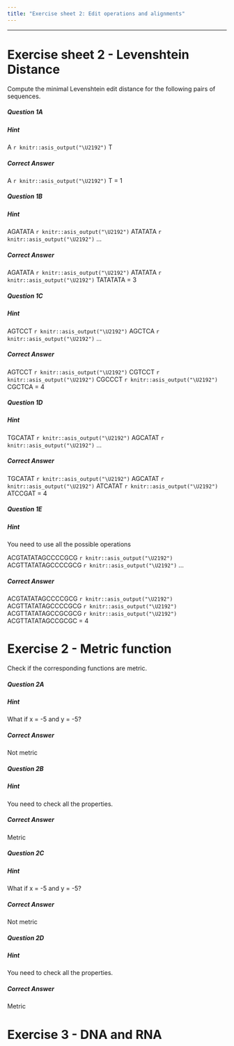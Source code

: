 ```yaml
---
title: "Exercise sheet 2: Edit operations and alignments"
---
```


---------------------------------

# Exercise sheet 2 - Levenshtein Distance

Compute the minimal Levenshtein edit distance for the following pairs of sequences.

#### {.tabset}

##### Question 1A

::: {.question data-latex=""}

\begin{align}
S_{1} = A\\
S_{2} = T
\end{align}

:::

##### Hint

A `r knitr::asis_output("\U2192")` T



##### Correct Answer

A `r knitr::asis_output("\U2192")` T = 1

#### {-}

#### {.tabset}

##### Question 1B

::: {.question data-latex=""}

\begin{align}
S_{1} &= AGATATA\\
S_{2} &= TATATATA
\end{align}

:::

##### Hint

AGATATA `r knitr::asis_output("\U2192")` ATATATA `r knitr::asis_output("\U2192")` ...


##### Correct Answer

AGATATA `r knitr::asis_output("\U2192")` ATATATA `r knitr::asis_output("\U2192")` TATATATA = 3

#### {-}


#### {.tabset}

##### Question 1C

::: {.question data-latex=""}

\begin{align}
S_{1} = AGTCCT\\
S_{2} = CGCTCA
\end{align}

:::

##### Hint

AGTCCT `r knitr::asis_output("\U2192")` AGCTCA `r knitr::asis_output("\U2192")` ...



##### Correct Answer

AGTCCT `r knitr::asis_output("\U2192")` CGTCCT `r knitr::asis_output("\U2192")` CGCCCT `r knitr::asis_output("\U2192")` CGCTCA = 4

#### {-}


#### {.tabset} 


##### Question 1D

::: {.question data-latex=""}

\begin{align}
S_{1} = TGCATAT\\
S_{2} = ATCCGAT
\end{align}

:::

##### Hint

TGCATAT `r knitr::asis_output("\U2192")` AGCATAT `r knitr::asis_output("\U2192")` ...



##### Correct Answer

TGCATAT `r knitr::asis_output("\U2192")` AGCATAT `r knitr::asis_output("\U2192")` ATCATAT `r knitr::asis_output("\U2192")` ATCCGAT = 4

#### {-}


#### {.tabset} 


##### Question 1E

::: {.question data-latex=""}

\begin{align}
S_{1} = ACGTATATAGCCCCGCG\\
S_{2} = ACGTTATATAGCCGCGC
\end{align}

:::

##### Hint

You need to use all the possible operations

ACGTATATAGCCCCGCG `r knitr::asis_output("\U2192")` ACGTTATATAGCCCCGCG `r knitr::asis_output("\U2192")` ...

##### Correct Answer

ACGTATATAGCCCCGCG `r knitr::asis_output("\U2192")` ACGTTATATAGCCCCGCG `r knitr::asis_output("\U2192")` ACGTTATATAGCCGCGCG `r knitr::asis_output("\U2192")` ACGTTATATAGCCGCGC = 4

#### {-}



# Exercise 2 - Metric function

Check if the corresponding functions are metric.

#### {.tabset} 


##### Question 2A

::: {.question data-latex=""}

\begin{align}
w(x,y) = x-y
\end{align}

:::

##### Hint

What if x = -5 and y = -5?


##### Correct Answer

Not metric

#### {-}

#### {.tabset} 


##### Question 2B

\begin{align}
w(x,y) = |x-y|
\end{align}

##### Hint

You need to check all the properties.


##### Correct Answer

Metric


#### {-}

#### {.tabset} 


##### Question 2C

\begin{align}
w(x,y) = x+y
\end{align}

##### Hint

What if x = -5 and y = -5?

##### Correct Answer

Not metric


#### {-}

#### {.tabset} 


##### Question 2D

\begin{align}
w(x,y) = \begin{cases} 1 \ \text{if}\ x  \neq y
\\0\ \text{else}
\end{cases}
\end{align}

##### Hint

You need to check all the properties.

##### Correct Answer

Metric


#### {-}

#### {.tabset} 



# Exercise 3 - DNA and RNA



#### {.tabset} 






